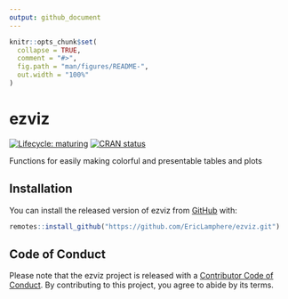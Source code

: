 ```yaml
---
output: github_document
---
```


<!-- README.md is generated from README.Rmd. Please edit that file -->

```r
knitr::opts_chunk$set(
  collapse = TRUE,
  comment = "#>",
  fig.path = "man/figures/README-",
  out.width = "100%"
)
```

# ezviz

<!-- badges: start -->
[![Lifecycle: maturing](https://img.shields.io/badge/lifecycle-maturing-blue.svg)](https://lifecycle.r-lib.org/articles/stages.html#maturing)
[![CRAN status](https://www.r-pkg.org/badges/version/ezviz)](https://CRAN.R-project.org/package=ezviz)
<!-- badges: end -->

Functions for easily making colorful and presentable tables and plots

## Installation

You can install the released version of ezviz from [GitHub](https://github.com/EricLamphere/ezviz.git) with:

``` r
remotes::install_github("https://github.com/EricLamphere/ezviz.git")
```

## Code of Conduct

Please note that the ezviz project is released with a [Contributor Code of Conduct](https://contributor-covenant.org/version/2/0/CODE_OF_CONDUCT.html). By contributing to this project, you agree to abide by its terms.
